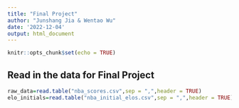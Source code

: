 ```yaml
---
title: "Final Project"
author: "Junshang Jia & Wentao Wu"
date: '2022-12-04'
output: html_document
---
```


```r
knitr::opts_chunk$set(echo = TRUE)
```

## Read in the data for Final Project
```r
raw_data=read.table("nba_scores.csv",sep = ",",header = TRUE)
elo_initials=read.table("nba_initial_elos.csv",sep = ",",header = TRUE)
```